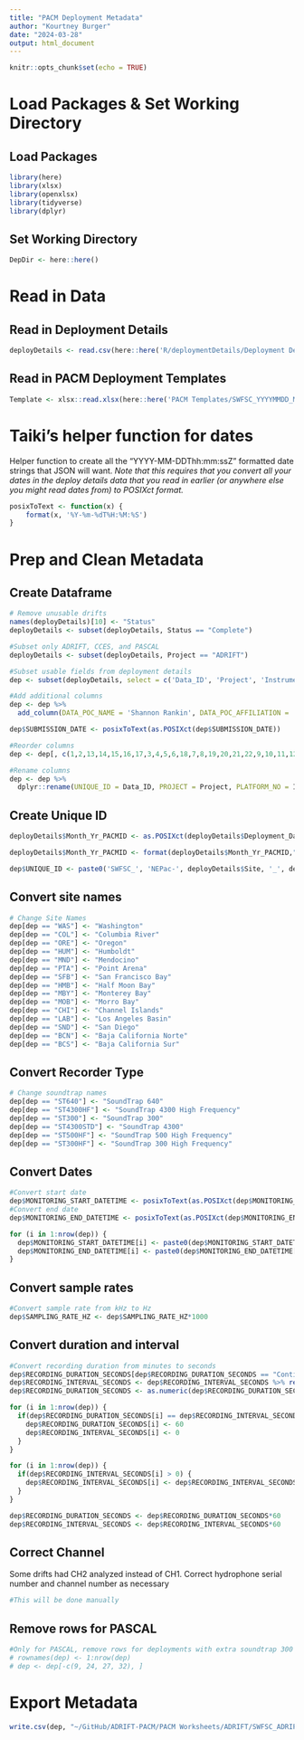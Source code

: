 ```yaml
---
title: "PACM Deployment Metadata"
author: "Kourtney Burger"
date: "2024-03-28"
output: html_document
---
```


```r
knitr::opts_chunk$set(echo = TRUE)
```

# Load Packages & Set Working Directory
## Load Packages
```r
library(here)
library(xlsx)
library(openxlsx)
library(tidyverse)
library(dplyr)
```

## Set Working Directory
```r
DepDir <- here::here()
```

# Read in Data
## Read in Deployment Details
```r
deployDetails <- read.csv(here::here('R/deploymentDetails/Deployment Details - deployDetails.csv'))
```

## Read in PACM Deployment Templates
```r
Template <- xlsx::read.xlsx(here::here('PACM Templates/SWFSC_YYYYMMDD_METADATA.xlsx'), sheetName = 'Metadata_Template')
```

# Taiki's helper function for dates

Helper function to create all the "YYYY-MM-DDThh:mm:ssZ" formatted date strings that JSON will want. *Note that this requires that you convert all your dates in the deploy details data that you read in earlier (or anywhere else you might read dates from) to POSIXct format.*
```r
posixToText <- function(x) {
    format(x, '%Y-%m-%dT%H:%M:%S')
}
```

# Prep and Clean Metadata
## Create Dataframe
```r
# Remove unusable drifts
names(deployDetails)[10] <- "Status"
deployDetails <- subset(deployDetails, Status == "Complete")

#Subset only ADRIFT, CCES, and PASCAL
deployDetails <- subset(deployDetails, Project == "ADRIFT")

#Subset usable fields from deployment details
dep <- subset(deployDetails, select = c('Data_ID', 'Project', 'Instrument_ID', 'Site', 'Type', 'SensorNumber_1', 'Data_Start', 'Data_End', 'Deployment_Depth_m.', 'SampleRate_kHz', 'RecordingDuration_m', 'RecordingInterval_m'))

#Add additional columns
dep <- dep %>%
  add_column(DATA_POC_NAME = 'Shannon Rankin', DATA_POC_AFFILIATION = 'NOAA SWFSC', DATA_POC_EMAIL = 'shannon.rankin@noaa.gov', STATIONARY_OR_MOBILE = 'Mobile', PLATFORM_TYPE = 'Drifting-buoy', CHANNEL = '1', SOUNDFILES_TIMEZONE = 'UTC', LATITUDE = '', LONGITUDE = '', WATER_DEPTH_METERS = '', SAMPLE_BITS = '16', SUBMITTER_NAME = 'Kourtney Burger', SUBMITTER_AFFILIATION = 'NOAA SWFSC', SUBMITTER_EMAIL = 'kourtney.burger@noaa.gov', SUBMISSION_DATE = '2024-04-10T10:00:00Z')

dep$SUBMISSION_DATE <- posixToText(as.POSIXct(dep$SUBMISSION_DATE))

#Reorder columns
dep <- dep[, c(1,2,13,14,15,16,17,3,4,5,6,18,7,8,19,20,21,22,9,10,11,12,23,24,25,26,27)]

#Rename columns
dep <- dep %>%
  dplyr::rename(UNIQUE_ID = Data_ID, PROJECT = Project, PLATFORM_NO = Instrument_ID, SITE_ID = Site, INSTRUMENT_TYPE = Type, INSTRUMENT_ID = SensorNumber_1, MONITORING_START_DATETIME = Data_Start, MONITORING_END_DATETIME = Data_End, RECORDER_DEPTH_METERS = Deployment_Depth_m., SAMPLING_RATE_HZ = SampleRate_kHz, RECORDING_DURATION_SECONDS = RecordingDuration_m, RECORDING_INTERVAL_SECONDS = RecordingInterval_m)
```

## Create Unique ID
```r
deployDetails$Month_Yr_PACMID <- as.POSIXct(deployDetails$Deployment_Date, format = "%m/%d/%Y %H:%M:%S", tz='UTC')

deployDetails$Month_Yr_PACMID <- format(deployDetails$Month_Yr_PACMID,"%Y%m")

dep$UNIQUE_ID <- paste0('SWFSC_', 'NEPac-', deployDetails$Site, '_', deployDetails$Month_Yr_PACMID, '_', dep$UNIQUE_ID)
```

## Convert site names
```r
# Change Site Names
dep[dep == "WAS"] <- "Washington"
dep[dep == "COL"] <- "Columbia River"
dep[dep == "ORE"] <- "Oregon"
dep[dep == "HUM"] <- "Humboldt"
dep[dep == "MND"] <- "Mendocino"
dep[dep == "PTA"] <- "Point Arena"
dep[dep == "SFB"] <- "San Francisco Bay"
dep[dep == "HMB"] <- "Half Moon Bay"
dep[dep == "MBY"] <- "Monterey Bay"
dep[dep == "MOB"] <- "Morro Bay"
dep[dep == "CHI"] <- "Channel Islands"
dep[dep == "LAB"] <- "Los Angeles Basin"
dep[dep == "SND"] <- "San Diego"
dep[dep == "BCN"] <- "Baja California Norte"
dep[dep == "BCS"] <- "Baja California Sur"
```

## Convert Recorder Type
```r
# Change soundtrap names
dep[dep == "ST640"] <- "SoundTrap 640"
dep[dep == "ST4300HF"] <- "SoundTrap 4300 High Frequency"
dep[dep == "ST300"] <- "SoundTrap 300"
dep[dep == "ST4300STD"] <- "SoundTrap 4300"
dep[dep == "ST500HF"] <- "SoundTrap 500 High Frequency"
dep[dep == "ST300HF"] <- "SoundTrap 300 High Frequency"
```

## Convert Dates
```r
#Convert start date
dep$MONITORING_START_DATETIME <- posixToText(as.POSIXct(dep$MONITORING_START_DATETIME, format = "%m/%d/%Y %H:%M:%S", tz='UTC'))
#Convert end date
dep$MONITORING_END_DATETIME <- posixToText(as.POSIXct(dep$MONITORING_END_DATETIME, format = "%m/%d/%Y %H:%M:%S", tz='UTC'))

for (i in 1:nrow(dep)) {
  dep$MONITORING_START_DATETIME[i] <- paste0(dep$MONITORING_START_DATETIME[i],'Z')
  dep$MONITORING_END_DATETIME[i] <- paste0(dep$MONITORING_END_DATETIME[i],'Z')
}
```

## Convert sample rates
```r
#Convert sample rate from kHz to Hz
dep$SAMPLING_RATE_HZ <- dep$SAMPLING_RATE_HZ*1000
```

## Convert duration and interval
```r
#Convert recording duration from minutes to seconds
dep$RECORDING_DURATION_SECONDS[dep$RECORDING_DURATION_SECONDS == "Continuous"] <- "60"
dep$RECORDING_INTERVAL_SECONDS <- dep$RECORDING_INTERVAL_SECONDS %>% replace(is.na(.), 0)
dep$RECORDING_DURATION_SECONDS <- as.numeric(dep$RECORDING_DURATION_SECONDS)

for (i in 1:nrow(dep)) {
  if(dep$RECORDING_DURATION_SECONDS[i] == dep$RECORDING_INTERVAL_SECONDS[i]) {
    dep$RECORDING_DURATION_SECONDS[i] <- 60
    dep$RECORDING_INTERVAL_SECONDS[i] <- 0
  }
}

for (i in 1:nrow(dep)) {
  if(dep$RECORDING_INTERVAL_SECONDS[i] > 0) {
    dep$RECORDING_INTERVAL_SECONDS[i] <- dep$RECORDING_INTERVAL_SECONDS[i]-dep$RECORDING_DURATION_SECONDS[i]
  }
}

dep$RECORDING_DURATION_SECONDS <- dep$RECORDING_DURATION_SECONDS*60
dep$RECORDING_INTERVAL_SECONDS <- dep$RECORDING_INTERVAL_SECONDS*60
```

## Correct Channel
Some drifts had CH2 analyzed instead of CH1. Correct hydrophone serial number and channel number as necessary
```r
#This will be done manually
```

## Remove rows for PASCAL
```r
#Only for PASCAL, remove rows for deployments with extra soundtrap 300
# rownames(dep) <- 1:nrow(dep)
# dep <- dep[-c(9, 24, 27, 32), ]
```

# Export Metadata
```r
write.csv(dep, "~/GitHub/ADRIFT-PACM/PACM Worksheets/ADRIFT/SWFSC_ADRIFT_20240617_METADATA.csv", row.names=FALSE)
```
